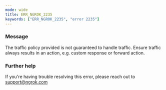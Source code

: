 ```yaml
---
mode: wide
title: ERR_NGROK_2235
keywords: ["ERR_NGROK_2235", "error 2235"]
---
```



### Message

The traffic policy provided is not guaranteed to handle traffic. Ensure traffic always results in an action, e.g. custom response or forward action.

<ErrorDetails />

### Further help

If you're having trouble resolving this error, please reach out to [support@ngrok.com](mailto:support@ngrok.com?subject=Help%20with%20ERR_NGROK_2235)
